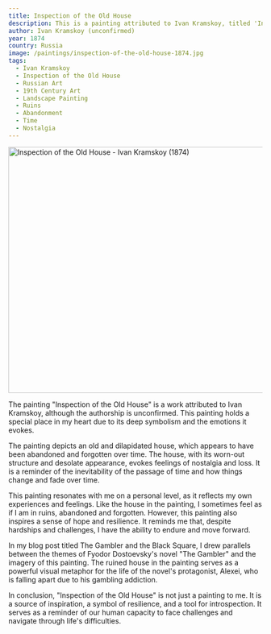 ```yaml
---
title: Inspection of the Old House
description: This is a painting attributed to Ivan Kramskoy, titled 'Inspection of the Old House'. It depicts an old and dilapidated house, which appears to have been abandoned and forgotten over time. The painting evokes feelings of nostalgia, loss, and the inevitability of the passage of time.
author: Ivan Kramskoy (unconfirmed)
year: 1874
country: Russia
image: /paintings/inspection-of-the-old-house-1874.jpg
tags:
  - Ivan Kramskoy
  - Inspection of the Old House
  - Russian Art
  - 19th Century Art
  - Landscape Painting
  - Ruins
  - Abandonment
  - Time
  - Nostalgia
---
```


<Image className="w-full" width="1080" height="489" src="/paintings/inspection-of-the-old-house-1874.jpg"
       alt="Inspection of the Old House - Ivan Kramskoy (1874)"
       caption="Inspection of the Old House - Ivan Kramskoy (1874)"/>

The painting "Inspection of the Old House" is a work attributed to Ivan Kramskoy, although the authorship is unconfirmed. This painting holds a special place in my heart due to its deep symbolism and the emotions it evokes.

The painting depicts an old and dilapidated house, which appears to have been abandoned and forgotten over time. The house, with its worn-out structure and desolate appearance, evokes feelings of nostalgia and loss. It is a reminder of the inevitability of the passage of time and how things change and fade over time.

This painting resonates with me on a personal level, as it reflects my own experiences and feelings. Like the house in the painting, I sometimes feel as if I am in ruins, abandoned and forgotten. However, this painting also inspires a sense of hope and resilience. It reminds me that, despite hardships and challenges, I have the ability to endure and move forward.

In my blog post titled <Link href="/posts/the-gambler-and-the-black-square">The Gambler and the Black Square</Link>, I drew parallels between the themes of Fyodor Dostoevsky's novel "The Gambler" and the imagery of this painting. The ruined house in the painting serves as a powerful visual metaphor for the life of the novel's protagonist, Alexei, who is falling apart due to his gambling addiction.

In conclusion, "Inspection of the Old House" is not just a painting to me. It is a source of inspiration, a symbol of resilience, and a tool for introspection. It serves as a reminder of our human capacity to face challenges and navigate through life's difficulties.
